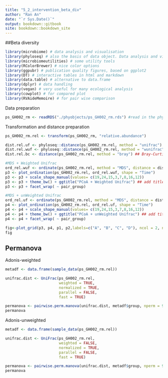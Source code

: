 ---
title: "5_2_intervention_beta_div"
author: "Ran An"
date: "`r Sys.Date()`"
output: bookdown::gitbook
site: bookdown::bookdown_site
---

##Beta diversity
```{r, warning=FALSE, message=FALSE, echo=FALSE}
library(microbiome) # data analysis and visualisation
library(phyloseq) # also the basis of data object. Data analysis and visualisation
library(microbiomeutilities) # some utility tools 
library(RColorBrewer) # nice color options
library(ggpubr) # publication quality figures, based on ggplot2
library(DT) # interactive tables in html and markdown
library(data.table) # alternative to data.frame
library(dplyr) # data handling  
library(vegan) # very useful for many ecological analysis
library(cowplot) # for compared plot
library(RVAideMemoire) # for pair wise comparison
```

Data preparation
```{r}
ps_GH002_rm <- readRDS("./phyobjects/ps_GH002_rm.rds") #read in the phyloseq object without mocks
```

Transformation and distance preparation
```{r}
ps_GH002_rm.rel <- transform(ps_GH002_rm, "relative.abundance")

dist.rel.uf <- phyloseq::distance(ps_GH002_rm.rel, method = "unifrac") ## Unifrac
dist.rel.wuf <- phyloseq::distance(ps_GH002_rm.rel, method = "wunifrac") ## Weighted Unifrac
dist.rel.bc <- distance(ps_GH002_rm.rel, method = "bray") ## Bray-Curtis
```


```{r}
#MDS + Weighted Unifrac
ord_rel.wuf <- ordinate(ps_GH002_rm.rel, method = "MDS", distance = dist.rel.wuf)
p3 <- plot_ordination(ps_GH002_rm.rel, ord_rel.wuf, shape = "Time")
p3 <- p3 + scale_shape_manual(values= c(19,24,15,3,7,8,16,12))
p3 <- p3 + theme_bw() + ggtitle("PCoA + Weighted Unifrac") ## add title and plain background
p3 <- p3 + facet_wrap( ~ pair_group)

#MDS + unWeighted Unifrac
ord_rel.uf <- ordinate(ps_GH002_rm.rel, method = "MDS", distance = dist.rel.uf)
p4 <- plot_ordination(ps_GH002_rm.rel, ord_rel.uf, shape = "Time")
p4 <- p4 + scale_shape_manual(values= c(19,24,15,3,7,8,16,12))
p4 <- p4 + theme_bw() + ggtitle("PCoA + unWeighted Unifrac") ## add title and plain background
p4 <- p4 + facet_wrap( ~ pair_group)

fig<-plot_grid(p3, p4, p1, p2,labels=c("A", "B", "C", "D"), ncol = 2, nrow = 2)
fig
```

## Permanova
Adonis-weighted
```{r}
metadf <- data.frame(sample_data(ps_GH002_rm.rel))

unifrac.dist <- UniFrac(ps_GH002_rm.rel, 
                        weighted = TRUE, 
                        normalized = TRUE,  
                        parallel = FALSE, 
                        fast = TRUE)

permanova <- pairwise.perm.manova(unifrac.dist, metadf$group, nperm = 999, progress = FALSE, p.method = "fdr")
permanova
```

Adonis-unweighted
```{r}
metadf <- data.frame(sample_data(ps_GH002_rm.rel))

unifrac.dist <- UniFrac(ps_GH002_rm.rel, 
                        weighted = FALSE, 
                        normalized = TRUE,  
                        parallel = FALSE, 
                        fast = TRUE)

permanova <- pairwise.perm.manova(unifrac.dist, metadf$group, nperm = 999, progress = FALSE, p.method = "fdr")
permanova
```


